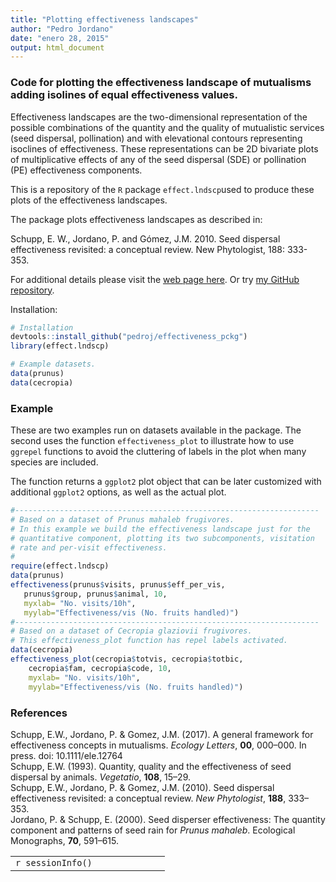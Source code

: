```yaml
---
title: "Plotting effectiveness landscapes"
author: "Pedro Jordano"
date: "enero 28, 2015"
output: html_document
---
```


### Code for plotting the effectiveness landscape of mutualisms adding isolines of equal effectiveness values.

Effectiveness landscapes are the two-dimensional representation of the possible combinations of the quantity and the quality of mutualistic services (seed dispersal, pollination) and with elevational contours representing isoclines of effectiveness. These representations can be 2D bivariate plots of multiplicative effects of any of the seed dispersal (SDE) or pollination (PE) effectiveness components.  

This is a repository of the `R` package `effect.lndscp`used to produce these plots of the effectiveness landscapes.  

The package plots effectiveness landscapes as described in:  

Schupp, E. W., Jordano, P. and Gómez, J.M. 2010. Seed dispersal effectiveness revisited: a conceptual review. New Phytologist, 188: 333-353.  

For additional details please visit the [web page here](https://github.com/pedroj/effectiveness_pckg). Or try [my GitHub repository](http://pedroj.github.io/effectiveness/).  

Installation:

```r
# Installation
devtools::install_github("pedroj/effectiveness_pckg")
library(effect.lndscp)

# Example datasets.
data(prunus)
data(cecropia)

```


### Example

These are two examples run on datasets available in the package. The second uses the function `effectiveness_plot` to illustrate how to use `ggrepel` functions to avoid the cluttering of labels in the plot when many species are included.

The function returns a `ggplot2` plot object that can be later customized with additional `ggplot2` options, as well as the actual plot.


```r
#--------------------------------------------------------------------
# Based on a dataset of Prunus mahaleb frugivores.
# In this example we build the effectiveness landscape just for the 
# quantitative component, plotting its two subcomponents, visitation 
# rate and per-visit effectiveness.
#
require(effect.lndscp)
data(prunus)
effectiveness(prunus$visits, prunus$eff_per_vis, 
   prunus$group, prunus$animal, 10, 
   myxlab= "No. visits/10h", 
   myylab="Effectiveness/vis (No. fruits handled)")
#--------------------------------------------------------------------
# Based on a dataset of Cecropia glaziovii frugivores.
# This effectiveness_plot function has repel labels activated.
data(cecropia)
effectiveness_plot(cecropia$totvis, cecropia$totbic, 
    cecropia$fam, cecropia$code, 10, 
    myxlab= "No. visits/10h", 
    myylab="Effectiveness/vis (No. fruits handled)")


```
### References

Schupp, E.W., Jordano, P. & Gomez, J.M. (2017). A general framework for effectiveness concepts in mutualisms. _Ecology Letters_, **00**, 000–000. In press. doi: 10.1111/ele.12764       
Schupp, E.W. (1993). Quantity, quality and the effectiveness of seed dispersal by animals. _Vegetatio_, **108**, 15–29.       
Schupp, E.W., Jordano, P. & Gomez, J.M. (2010). Seed dispersal effectiveness revisited: a conceptual review. _New Phytologist_, **188**, 333–353.       
Jordano, P. & Schupp, E. (2000). Seed disperser effectiveness: The quantity component and patterns of seed rain for _Prunus mahaleb_. Ecological Monographs, **70**, 591–615.

----------------------------------
```r
sessionInfo()
```

----------------------------------


